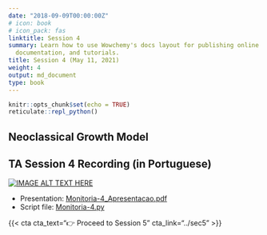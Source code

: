 ---
date: "2018-09-09T00:00:00Z"
# icon: book
# icon_pack: fas
linktitle: Session 4
summary: Learn how to use Wowchemy's docs layout for publishing online courses, software
  documentation, and tutorials.
title: Session 4 (May 11, 2021)
weight: 4
output: md_document
type: book
---

```{r setup, include=FALSE}
knitr::opts_chunk$set(echo = TRUE)
reticulate::repl_python()
```

## Neoclassical Growth Model

## TA Session 4 Recording (in Portuguese)

[![IMAGE ALT TEXT HERE](https://img.youtube.com/vi/Bgk_43S8l6M/maxresdefault.jpg)](https://www.youtube.com/watch?v=Bgk_43S8l6M)

- Presentation: [Monitoria-4_Apresentacao.pdf](../Monitoria-4_Apresentacao.pdf)
- Script file: [Monitoria-4.py](../Monitoria-4.py)


{{< cta cta_text="👉 Proceed to Session 5" cta_link="../sec5" >}}
